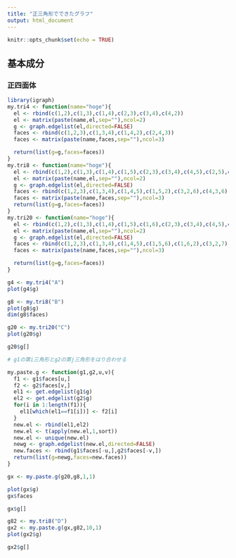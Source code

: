 ```yaml
---
title: "正三角形でできたグラフ"
output: html_document
---
```


```r
knitr::opts_chunk$set(echo = TRUE)
```

## 基本成分

### 正四面体

```r
library(igraph)
my.tri4 <- function(name="hoge"){
  el <- rbind(c(1,2),c(1,3),c(1,4),c(2,3),c(3,4),c(4,2))
  el <- matrix(paste(name,el,sep=""),ncol=2)
  g <- graph.edgelist(el,directed=FALSE)
  faces <- rbind(c(1,2,3),c(1,3,4),c(1,4,2),c(2,4,3))
  faces <- matrix(paste(name,faces,sep=""),ncol=3)

  return(list(g=g,faces=faces))
}
my.tri8 <- function(name="hoge"){
  el <- rbind(c(1,2),c(1,3),c(1,4),c(1,5),c(2,3),c(3,4),c(4,5),c(2,5),c(2,6),c(3,6),c(4,6),c(5,6))
  el <- matrix(paste(name,el,sep=""),ncol=2)
  g <- graph.edgelist(el,directed=FALSE)
  faces <- rbind(c(1,2,3),c(1,3,4),c(1,4,5),c(1,5,2),c(3,2,6),c(4,3,6),c(4,6,5),c(2,5,6))
  faces <- matrix(paste(name,faces,sep=""),ncol=3)
  return(list(g=g,faces=faces))
}
my.tri20 <- function(name="hoge"){
  el <- rbind(c(1,2),c(1,3),c(1,4),c(1,5),c(1,6),c(2,3),c(3,4),c(4,5),c(5,6),c(2,6),c(2,7),c(6,7),c(2,8),c(3,8),c(3,9),c(4,9),c(4,10),c(5,10),c(5,11),c(6,11),c(7,8),c(8,9),c(9,10),c(10,11),c(7,11),c(7,12),c(8,12),c(9,12),c(10,12),c(11,12))
  el <- matrix(paste(name,el,sep=""),ncol=2)
  g <- graph.edgelist(el,directed=FALSE)
  faces <- rbind(c(1,2,3),c(1,3,4),c(1,4,5),c(1,5,6),c(1,6,2),c(3,2,7),c(4,3,8),c(5,4,9),c(6,5,10),c(2,6,11),c(2,11,7),c(3,7,8),c(4,8,9),c(5,9,10),c(6,10,11),c(8,7,12),c(9,8,12),c(10,9,12),c(11,10,12),c(7,11,12))
  faces <- matrix(paste(name,faces,sep=""),ncol=3)

  return(list(g=g,faces=faces))
}
```

```r
g4 <- my.tri4("A")
plot(g4$g)
```

```r
g8 <- my.tri8("B") 
plot(g8$g)
dim(g8$faces)
```

```r
g20 <- my.tri20("C") 
plot(g20$g)
```
```r
g20$g[] 
```

```r
# g1の第i三角形とg2の第j三角形をはり合わせる

my.paste.g <- function(g1,g2,u,v){
  f1 <- g1$faces[u,]
  f2 <- g2$faces[v,]
  el1 <- get.edgelist(g1$g) 
  el2 <- get.edgelist(g2$g) 
  for(i in 1:length(f1)){
    el1[which(el1==f1[i])] <- f2[i]
  }
  new.el <- rbind(el1,el2)
  new.el <- t(apply(new.el,1,sort))
  new.el <- unique(new.el)
  newg <- graph.edgelist(new.el,directed=FALSE)
  new.faces <- rbind(g1$faces[-u,],g2$faces[-v,]) 
  return(list(g=newg,faces=new.faces))
}
```

```r
gx <- my.paste.g(g20,g8,1,1) 

plot(gx$g)
gx$faces
```



```r

gx$g[]
```


```r
g82 <- my.tri8("D")
gx2 <- my.paste.g(gx,g82,10,1) 
plot(gx2$g) 

gx2$g[] 
```